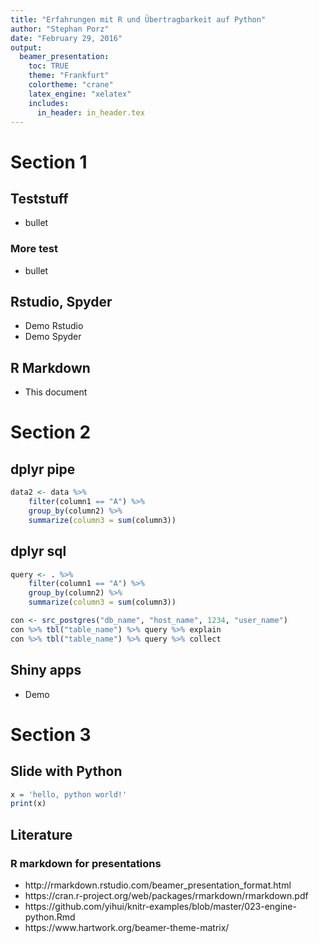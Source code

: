 ```yaml
---
title: "Erfahrungen mit R und Übertragbarkeit auf Python"
author: "Stephan Porz"
date: "February 29, 2016"
output: 
  beamer_presentation:
    toc: TRUE
    theme: "Frankfurt"
    colortheme: "crane"
    latex_engine: "xelatex"
    includes:
      in_header: in_header.tex
---
```


# Section 1

## Teststuff

- bullet

### More test
- bullet

## Rstudio, Spyder

- Demo Rstudio
- Demo Spyder

## R Markdown

- This document

# Section 2

## dplyr pipe

```r
data2 <- data %>% 
    filter(column1 == "A") %>%
    group_by(column2) %>%
    summarize(column3 = sum(column3))
```

## dplyr sql

```r
query <- . %>%
    filter(column1 == "A") %>%
    group_by(column2) %>%
    summarize(column3 = sum(column3))

con <- src_postgres("db_name", "host_name", 1234, "user_name")
con %>% tbl("table_name") %>% query %>% explain
con %>% tbl("table_name") %>% query %>% collect
```

## Shiny apps

- Demo

# Section 3

## Slide with Python

```r
x = 'hello, python world!'
print(x)
```

## Literature

### R markdown for presentations

- http://rmarkdown.rstudio.com/beamer_presentation_format.html
- https://cran.r-project.org/web/packages/rmarkdown/rmarkdown.pdf
- https://github.com/yihui/knitr-examples/blob/master/023-engine-python.Rmd
- https://www.hartwork.org/beamer-theme-matrix/




